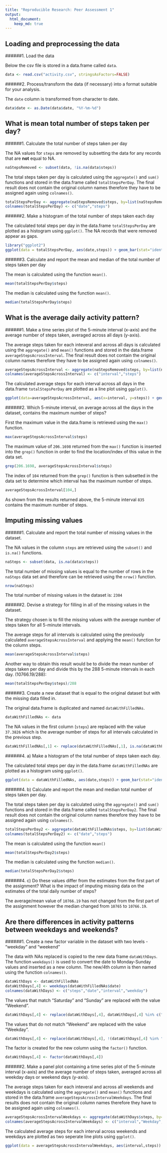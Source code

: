 ```yaml
---
title: "Reproducible Research: Peer Assessment 1"
output: 
  html_document:
    keep_md: true
---
```



## Loading and preprocessing the data

######1. Load the data

Below the csv file is stored in a data.frame called `data`.
```r
data <- read.csv("activity.csv", stringsAsFactors=FALSE)
```

######2. Process/transform the data (if necessary) into a format suitable for your analysis.

The `date` column is transformed from character to date.

```r
data$date <- as.Date(data$date, "%Y-%m-%d")
```

## What is mean total number of steps taken per day?

######1. Calculate the total number of steps taken per day

The NA values for `steps` are removed by subsetting the data for any records that are **not** equal to NA.
```r
naStepsRemoved <- subset(data, !is.na(data$steps))
```

The total steps taken per day is calculated using the `aggregate()` and `sum()` functions and stored in the data.frame called `totalStepsPerDay`. The final result does not contain the original column names therefore they have to be assigned again using `colnames()`.

```r
totalStepsPerDay <- aggregate(naStepsRemoved$steps, by=list(naStepsRemoved$date), FUN=sum)
colnames(totalStepsPerDay) <- c("date","steps")
```

######2. Make a histogram of the total number of steps taken each day

The calculated total steps per day in the data.frame `totalStepsPerDay` are plotted as a histogram using `ggplot()`. The NA records that were removed appear as gaps.

```r
library("ggplot2")
ggplot(data = totalStepsPerDay, aes(date,steps)) + geom_bar(stat="identity")
```

######3. Calculate and report the mean and median of the total number of steps taken per day

The mean is calculated using the function `mean()`.
```r
mean(totalStepsPerDay$steps)
```
The median is calculated using the function `mean()`.
```r
median(totalStepsPerDay$steps)
```

## What is the average daily activity pattern?

######1. Make a time series plot of the 5-minute interval (x-axis) and the average number of steps taken, averaged across all days (y-axis).

The average steps taken for each inteveral and across all days is calculated using the `aggregate()` and `mean()` functions and stored in the data.frame `averageStepsAcrossInterval`. The final result does not contain the original column names therefore they have to be assigned again using `colnames()`.

```r
averageStepsAcrossInterval <- aggregate(naStepsRemoved$steps, by=list(naStepsRemoved$interval), FUN=mean)
colnames(averageStepsAcrossInterval) <- c("interval","steps")
```

The calculated average steps for each interval across all days in the data.frame `totalStepsPerDay` are plotted as a line plot using `ggplot()`.

```r
ggplot(data=averageStepsAcrossInterval, aes(x=interval, y=steps)) + geom_line(colour="blue")
```

######2. Which 5-minute interval, on average across all the days in the dataset, contains the maximum number of steps?

First the maximum value in the data.frame is retrieved using the `max()` function.
```r
max(averageStepsAcrossInterval$steps)
```

The maximum value of `206.1698` returned from the `max()` function is inserted into the `grep()` function in order to find the location/index of this value in the data set. 
```r
grep(206.1698, averageStepsAcrossInterval$steps)
```

The index of `104` returned from the `grep()` function is then subsetted in the data set to determine which interval has the maximum number of steps.
```r
averageStepsAcrossInterval[104,]
```

As shown from the results returned above, the 5-minute interval `835` contains the maximum number of steps.

## Imputing missing values

######1. Calculate and report the total number of missing values in the dataset.

The NA values in the column `steps` are retrieved using the `subset()` and `is.na()` functions.
```r
naSteps <- subset(data, is.na(data$steps))
```
The total number of missing values is equal to the number of rows in the `naSteps` data set and therefore can be retrieved using the `nrow()` function.
```r
nrow(naSteps)
```
The total number of missing values in the dataset is: `2304`

######2. Devise a strategy for filling in all of the missing values in the dataset.

The strategy chosen is to fill the missing values with the average number of steps taken for all 5-minute intervals.

The average steps for all intervals is calculated using the previously calculated `averageStepsAcrossInterval` and applying the `mean()` function for the column steps.
```r
mean(averageStepsAcrossInterval$steps)
```

Another way to obtain this result would be to divide the mean number of steps taken per day and divide this by the 288 5-minute intervals in each day. (10766.19/288):
```r
mean(totalStepsPerDay$steps)/288
```

######3. Create a new dataset that is equal to the original dataset but with the missing data filled in.

The original data.frame is duplicated and named `dataWithFilledNAs`.
```r
dataWithFilledNAs <- data
```
The NA values in the first column (`steps`) are replaced with the value `37.3826` which is the average number of steps for all intervals calculated in the previous step.
```r
dataWithFilledNAs[,1] <- replace(dataWithFilledNAs[,1], is.na(dataWithFilledNAs[,1]), 37.3826)
```

######4. a) Make a histogram of the total number of steps taken each day.

The calculated total steps per day in the data.frame `dataWithFilledNAs` are plotted as a histogram using `ggplot()`.

```r
ggplot(data = dataWithFilledNAs, aes(date,steps)) + geom_bar(stat="identity")
```

######4. b) Calculate and report the mean and median total number of steps taken per day.

The total steps taken per day is calculated using the `aggregate()` and `sum()` functions and stored in the data.frame called `totalStepsPerDay2`. The final result does not contain the original column names therefore they have to be assigned again using `colnames()`.

```r
totalStepsPerDay2 <- aggregate(dataWithFilledNAs$steps, by=list(dataWithFilledNAs$date), FUN=sum)
colnames(totalStepsPerDay2) <- c("date","steps")
```

The mean is calculated using the function `mean()`

```r
mean(totalStepsPerDay2$steps)
```

The median is calculated using the function `median()`.

```r
median(totalStepsPerDay2$steps)
```

######4. c) Do these values differ from the estimates from the first part of the assignment? What is the impact of imputing missing data on the estimates of the total daily number of steps?

The average/mean value of `10766.19` has not changed from the first part of the assignment however the median changed from `10765` to `10766.19`.


## Are there differences in activity patterns between weekdays and weekends?

######1. Create a new factor variable in the dataset with two levels - "weekday" and "weekend"

The data with NAs replaced is copied to the new data frame `dataWithDays`. The function `weekdays()` is used to convert the date to Monday-Sunday values and inserted as a new column. The new/4th column is then named using the function `colnames()`.

```r
dataWithDays <- dataWithFilledNAs
dataWithDays[,4] <- weekdays(dataWithFilledNAs$date)
colnames(dataWithDays) <- c("steps","date","interval","weekday")
```

The values that match "Saturday" and "Sunday" are replaced with the value "Weekend".

```r
dataWithDays[,4] <- replace(dataWithDays[,4], dataWithDays[,4] %in% c("Saturday","Sunday"), "Weekend")
```

The values that do not match "Weekend" are replaced with the value "Weekday".
```r
dataWithDays[,4] <- replace(dataWithDays[,4], !(dataWithDays[,4] %in% "Weekend"), "Weekday")
```

The factor is created for the new column using the `factor()` function.
```r
dataWithDays[,4] <- factor(dataWithDays[,4])
```

######2. Make a panel plot containing a time series plot of the 5-minute interval (x-axis) and the average number of steps taken, averaged across all weekday days or weekend days (y-axis). 

The average steps taken for each inteveral and across all weekends and weekdays is calculated using the `aggregate()` and `mean()` functions and stored in the data.frame `averageStepsAcrossIntervalWeekdays`. The final results does not contain the original column names therefore they have to be assigned again using `colnames()`.
```r
averageStepsAcrossIntervalWeekdays <- aggregate(dataWithDays$steps, by=list(dataWithDays$interval,dataWithDays$weekday), FUN=mean)
colnames(averageStepsAcrossIntervalWeekdays) <- c("interval","Weekday","steps")
```

The calculated average steps for each interval across weekends and weekdays are plotted as two seperate line plots using `ggplot()`.

```r
ggplot(data = averageStepsAcrossIntervalWeekdays, aes(interval,steps)) + geom_line(colour="blue") + facet_wrap(~Weekday, nrow=2)
```
